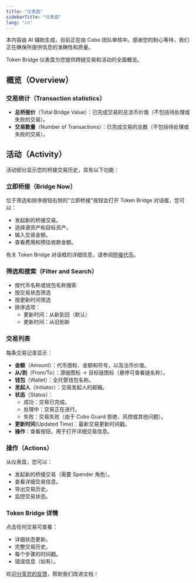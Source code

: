 ```yaml
---
title: "仪表盘"
sidebarTitle: "仪表盘"
lang: "cn"
---
```


<Note>本内容由 AI 辅助生成，目前正在由 Cobo 团队审核中。感谢您的耐心等待，我们正在确保所提供信息的准确性和质量。</Note>

Token Bridge 仪表盘为您提供跨链交易和活动的全面概览。

## 概览（Overview）

### 交易统计（Transaction statistics）
- **总桥接价**（Total Bridge Value）：已完成交易的总法币价值（不包括待处理或失败的交易）。
- **交易数量**（Number of Transactions）：已完成交易的总数（不包括待处理或失败的交易）。

## 活动（Activity）

活动部分显示您的桥接交易历史，具有以下功能：

### 立即桥接（Bridge Now）
位于筛选和排序按钮右侧的"立即桥接"按钮会打开 Token Bridge 对话框，您可以：
- 发起新的桥接交易。
- 选择源资产和目标资产。
- 输入交易金额。
- 查看费用和预估收款金额。

有关 Token Bridge 对话框的详细信息，请参阅[桥接代币](./bridge-form)。

### 筛选和搜索（Filter and Search）
- 按代币名称或钱包名称搜索
- 按交易状态筛选
- 按更新时间筛选
- 排序选项：
  - 更新时间：从新到旧（默认）
  - 更新时间：从旧到新

### 交易列表
每条交易记录显示：
- **金额**（Amount）：代币图标、金额和符号，以及法币价值。
- **从/到**（From/To）：源链图标 → 目标链图标（悬停可查看链名称）。
- **钱包**（Wallet）：全托管钱包名称。
- **发起人**（Initiator）：交易发起人的邮箱。
- **状态**（Status）：
  - 成功：交易已完成。
  - 处理中：交易正在进行。
  - 失败：交易失败（由于 Cobo Guard 拒绝、风控或其他问题）。
- **更新时间**(Updated Time)：最新交易更新时间戳。
- **操作**：查看按钮，用于打开详细交易信息。

### 操作（Actions）
从仪表盘，您可以：
- 发起新的桥接交易（需要 Spender 角色）。
- 查看详细交易信息。
- 导出交易历史。
- 监控交易状态。

### Token Bridge 详情
点击任何交易可查看：
- 详细状态更新。
- 完整交易历史。
- 每个步骤的时间戳。
- 错误信息（如有）。

<Tip>欢迎[分享您的反馈](https://forms.zohopublic.com/cobo/form/DocumentFeedbackForm/formperma/QvLOhxJv1_JMsJ-1dleZ8Itb_7rzN-LtgvsDdxosoVI?referrername=manuals)，帮助我们改进文档！</Tip>
